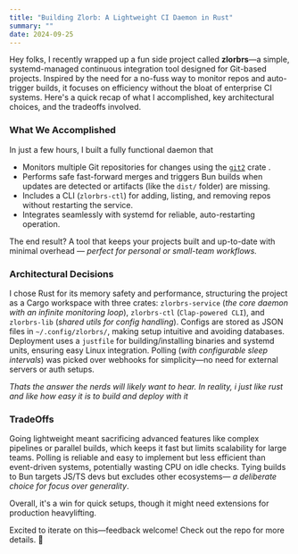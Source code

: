 ```yaml
---
title: "Building Zlorb: A Lightweight CI Daemon in Rust"
summary: ""
date: 2024-09-25
---
```


Hey folks, I recently wrapped up a fun side project called **zlorbrs**—a simple, systemd-managed continuous integration tool designed for Git-based projects. Inspired by the need for a no-fuss way to monitor repos and auto-trigger builds, it focuses on efficiency without the bloat of enterprise CI systems. Here's a quick recap of what I accomplished, key architectural choices, and the tradeoffs involved.

### What We Accomplished
In just a few hours, I built a fully functional daemon that
- Monitors multiple Git repositories for changes using the [`git2`](https://docs.rs/git2/latest/git2/) crate .
- Performs safe fast-forward merges and triggers Bun builds when updates are detected or artifacts (like the `dist/` folder) are missing.
- Includes a CLI (`zlorbrs-ctl`) for adding, listing, and removing repos without restarting the service.
- Integrates seamlessly with systemd for reliable, auto-restarting operation.

The end result? A tool that keeps your projects built and up-to-date with minimal overhead — _perfect for personal or small-team workflows._

### Architectural Decisions

I chose Rust for its memory safety and performance, structuring the project as a Cargo workspace with three crates: `zlorbrs-service` (_the core daemon with an infinite monitoring loop_), `zlorbrs-ctl` (`Clap-powered CLI`), and `zlorbrs-lib` (_shared utils for config handling_). Configs are stored as JSON files in `~/.config/zlorbrs/`, making setup intuitive and avoiding databases. Deployment uses a `justfile` for building/installing binaries and systemd units, ensuring easy Linux integration. Polling (_with configurable sleep intervals_) was picked over webhooks for simplicity—no need for external servers or auth setups.

_Thats the answer the nerds will likely want to hear. In reality, i just like rust and like how easy it is to build and deploy with it_

### TradeOffs
Going lightweight meant sacrificing advanced features like complex pipelines or parallel builds, which keeps it fast but limits scalability for large teams. Polling is reliable and easy to implement but less efficient than event-driven systems, potentially wasting CPU on idle checks. Tying builds to Bun targets JS/TS devs but excludes other ecosystems— _a deliberate choice for focus over generality_.


Overall, it's a win for quick setups, though it might need extensions for production heavylifting.

Excited to iterate on this—feedback welcome! Check out the repo for more details. 🚀


